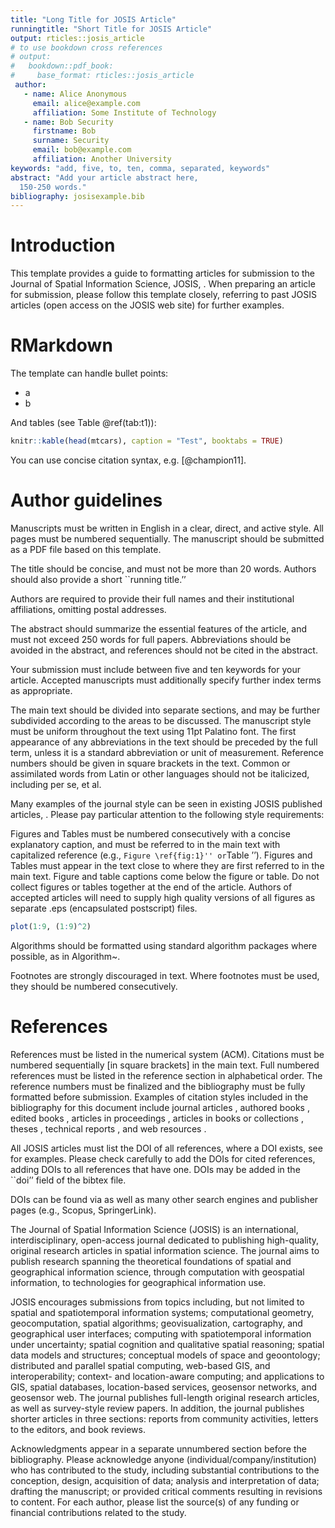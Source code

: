 ```yaml
---
title: "Long Title for JOSIS Article"
runningtitle: "Short Title for JOSIS Article"
output: rticles::josis_article
# to use bookdown cross references
# output:
#   bookdown::pdf_book:
#     base_format: rticles::josis_article
 author: 
   - name: Alice Anonymous 
     email: alice@example.com 
     affiliation: Some Institute of Technology 
   - name: Bob Security 
     firstname: Bob 
     surname: Security 
     email: bob@example.com 
     affiliation: Another University 
keywords: "add, five, to, ten, comma, separated, keywords"
abstract: "Add your article abstract here,
  150-250 words."
bibliography: josisexample.bib
---
```


<!-- Created thanks to guidance at -->
<!-- https://github.com/rstudio/rticles/blob/master/.github/PULL_REQUEST_TEMPLATE.md -->

# Introduction

This template provides a guide to formatting articles for submission to the Journal of Spatial Information Science, JOSIS, \burl{http://josis.org}. When preparing an article for submission, please follow this template closely, referring to past JOSIS articles (open access on the JOSIS web site) for further examples. 

# RMarkdown

The template can handle bullet points:

- a
- b

And tables (see Table \@ref(tab:t1)):

```r
knitr::kable(head(mtcars), caption = "Test", booktabs = TRUE)
```

You can use concise citation syntax, e.g. [@champion11].

# Author guidelines



\subsection{Manuscript preparation}
Manuscripts must be written in English in a clear, direct, and active style. All pages must be numbered sequentially. The manuscript should be submitted as a PDF file based on this \LaTeX template. 

\subsection{Title}
The title should be concise, and must not be more than 20 words. Authors should also provide a short ``running title.''

\subsection{Authors and institutional affiliations}
Authors are required to provide their full names and their institutional affiliations, omitting postal addresses.

\subsection{Abstract}
The abstract should summarize the essential features of the article, and must not exceed 250 words for full papers. Abbreviations should be avoided in the abstract, and references should not be cited in the abstract.

\subsection{Keywords}
Your submission must include between five and ten keywords for your article. Accepted manuscripts must additionally specify further index terms as appropriate.

\subsection{Main Text}
The main text should be divided into separate sections, and may be further subdivided according to the areas to be discussed. The manuscript style must be uniform throughout the text using 11pt Palatino font. The first appearance of any abbreviations in the text should be preceded by the full term, unless it is a standard abbreviation or unit of measurement. Reference numbers should be given in square brackets in the text. Common or assimilated words from Latin or other languages should not be italicized, including per se, et al.

\subsection{Style}

Many examples of the journal style can be seen in existing JOSIS published articles, \url{http://josis.org}. Please pay particular attention to the following style requirements:

\begin{itemize}
\item Spelling: Please use standard American English spelling throughout.
\item Punctuation: JOSIS uses standard American English punctuation. In
particular, please ensure: 
\begin{itemize}
\item all lists items are always separated by
punctuation (e.g., ``a, b, and c'' but not ``a, b and c''); and 
\item commas and periods always appear inside quotation marks (e.g., ``x, y, and z.'' but not ``x, y, and z''.).
\end{itemize}
\item Capitalization: JOSIS style is to only use capitals only for the
beginning of sentences, proper nouns, names (e.g., Norman, ArcMap) and,
where appropriate, acronyms (e.g., GIS). Please avoid capitalization of
other words (e.g., ``geographic information systems (GIS)'' but not
``Geographic Information Systems (GIS)'') and in titles, including section headings (e.g., ``Affordance-based individuation of junctions in Open Street Map" but not ``Affordance-Based Individuation of Junctions in Open Street Map'').
\end{itemize}


\subsection{Figures}
Figures and Tables must be numbered consecutively with a concise explanatory caption, and must be referred to in the main text with capitalized reference (e.g., ``Figure \ref{fig:1}'' or ``Table \ref{tab:1}''). Figures and Tables must appear in the text close to where they are first referred to in the main text. Figure and table captions come below the figure or table. Do not collect figures or tables together at the end of the article. Authors of accepted articles will need to supply high quality versions of all figures as separate .eps (encapsulated postscript) files.  

<!-- \begin{figure}[tbh] -->
<!-- \centering -->
<!-- \includegraphics[width=\textwidth]{Figure1} -->
<!-- \caption{An illustrative figure, after \cite{huck15.JOSIS}.}\label{fig:1} -->
<!-- \end{figure} -->

```r
plot(1:9, (1:9)^2)
```


\begin{table}
\centering
\begin{tabular}{lrr}
\hline
Text column & Numerical column 1 & Numerical column 2\\
\hline
First row& 10 & 0.003\\
Second row& 52& 10.037\\
Third row& 729 & 150.315\\
...& ...& ...\\
\hline
\end{tabular}
\caption{Example table with preferred line rules and alignment.}\label{tab:1}
\end{table}

\subsection{Algorithms}

Algorithms should be formatted using standard algorithm packages where possible, as in Algorithm~\ref{alg:1}. 

\begin{algorithm}[htb]
\caption{Example algorithm formatting after \cite{zhong16.IJGIS}} \label{alg:1}
\footnotesize
\begin{algorithmic} [1]                   % enter the algorithmic environment
\Require A finite set of two-dimensional points $P \subset \mathbb{R} \times \mathbb{R}$ and one parameter $\lambda \in \mathbb{R}$
\State Construct the Delaunay triangulation $DT(P)$ of $P$
\State $\Delta \gets DT(P)$
\State Construct the list $B$ of exterior edges of $DT(P)$
\State Sort the list $B$ in descending order of edge length
\State Initialize the $v\!-\!boundary$ function
\State Set the root ($r$) of $\mathbf{T}_{{\chi}}(P,\, \lambda)$ to be \{edge = $\emptyset$, oppositeVertex = $\emptyset$, length = $\emptyset$\} 
\State Construct the list of parent nodes ($PN$) for the elements in $B$
\State Set each element in $PN$ to be $r$
\State $O(P,\, \lambda) \gets \emptyset$
\While{$B$ is not empty} 
	\State $e = \{d_1,\, d_2\} \gets$ pop($B$)
	\State $p \gets$ pop($PN$)
	\State $o \gets$ opposite vertex of $e$ in $\Delta$
	\State $N \gets$ \{edge = $e$, oppositeVertex = $o$, length = $||e||$\}
	\State Insert $N$ in $\mathbf{T}_{{\chi}}(P,\, \lambda)$ as a child of $p$
	\State $node(d_1) \gets N$
	\State $node(d_2) \gets N$
	\State Append $N$ to $O(P,\, \lambda)$
	\If{$||e|| > \lambda$ \textbf{and} $v\!-\!boundary(o) = false$}
		\State Remove $e$ from $\Delta$
		\State $v\!-\!boundary(o) = true$
		\State Insert the arms of $e$ in $\Delta$ into $B$ in order of edge length
		\State Insert $N$ into $PN$ at the corresponding position of the arms of $e$ in $B$ 
	\EndIf
\EndWhile
\State \textbf{Return} $\chi(P,\, \lambda)$ formed by leaves of $\mathbf{T}_{{\chi}}(P,\, \lambda)$, $DT(P)$, $\mathbf{T}_{{\chi}}(P,\, \lambda)$ and $O(P,\, \lambda)$
\end{algorithmic}
\end{algorithm}

\subsection{Footnotes}
Footnotes are strongly discouraged in text. Where footnotes must be used, they should be numbered consecutively. 

# References

References must be listed in the numerical system (ACM). Citations must be numbered sequentially [in square brackets] in the main text. Full numbered references must be listed in the reference section in alphabetical order. The reference numbers must be finalized and the bibliography must be fully formatted before submission. Examples of citation styles included in the bibliography for this document include journal articles \cite{overEtAl2010,arkin}, authored books \cite{bailey}, edited books \cite{miller09.BOOK}, articles in proceedings \cite{champion11}, articles in books or collections \cite{Grosso12}, theses \cite{ruas99}, technical reports \cite{blasertr}, and web resources \cite{web}. 


\subsection{DOIs}

All JOSIS articles must list the DOI of all references, where a DOI exists, see
\url{http://josis.org/index.php/josis/about/submissions#authorGuidelines} for examples. Please check carefully to add the DOIs for cited references,
adding DOIs to all references that have one. DOIs may be added in the ``doi'' field of the bibtex file.

DOIs can be found via \url{http://www.crossref.org/guestquery/} as well as many
other search engines and publisher pages (e.g., Scopus, SpringerLink).


\section{About JOSIS}

The Journal of Spatial Information Science (JOSIS) is an international, interdisciplinary, open-access journal dedicated to publishing high-quality, original research articles in spatial information science. The journal aims to publish research spanning the theoretical foundations of spatial and geographical information science, through computation with geospatial information, to technologies for geographical information use.

JOSIS encourages submissions from topics including, but not limited to spatial and spatiotemporal information systems; computational geometry, geocomputation, spatial algorithms; geovisualization, cartography, and geographical user interfaces; computing with spatiotemporal information under uncertainty; spatial cognition and qualitative spatial reasoning; spatial data models and structures; conceptual models of space and geoontology; distributed and parallel spatial computing, web-based GIS, and interoperability; context- and location-aware computing; and applications to GIS, spatial databases, location-based services, geosensor networks, and geosensor web. The journal publishes full-length original research articles, as well as survey-style review papers. In addition, the journal publishes shorter articles in three sections: reports from community activities, letters to the editors, and book reviews.

\section*{Acknowledgments}

Acknowledgments appear in a separate unnumbered section before the bibliography. Please acknowledge anyone (individual/company/institution) who has contributed to the study, including substantial contributions to the conception, design, acquisition of data; analysis and interpretation of data; drafting the manuscript; or provided critical comments resulting in revisions to content. For each author, please list the source(s) of any funding or financial contributions related to the study.
